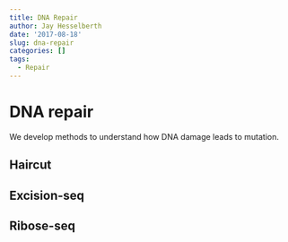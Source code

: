 ```yaml
---
title: DNA Repair
author: Jay Hesselberth
date: '2017-08-18'
slug: dna-repair
categories: []
tags:
  - Repair
---
```


# DNA repair

We develop methods to understand how DNA damage leads to mutation.

## Haircut

## Excision-seq

## Ribose-seq